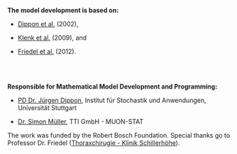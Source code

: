 **The model development is based on:**

- [Dippon et al.](http://dl.acm.org/citation.cfm?id=608456) (2002),

- [Klenk et al.](http://www.vis.uni-stuttgart.de/~klenksn/paper/medicaldb.pdf) (2009), and

- [Friedel et al.](http://ar.iiarjournals.org/content/33/4/1609.short) (2012).

<br><br>


**Responsible for Mathematical Model Development and Programming:**

- [PD Dr. J&uuml;rgen Dippon](http://www.isa.uni-stuttgart.de/LstStoch/Dippon/), Institut f&uuml;r Stochastik und Anwendungen, Universit&auml;t Stuttgart

- [Dr. Simon M&uuml;ller](http://muon-stat.com/), TTI GmbH - MUON-STAT


The work was funded by the Robert Bosch Foundation. Special thanks go to Professor Dr. Friedel ([Thoraxchirugie - Klinik Schillerhöhe](http://www.rbk.de/standorte/klinik-schillerhoehe/abteilungen/thoraxchirurgie/team.html)).

